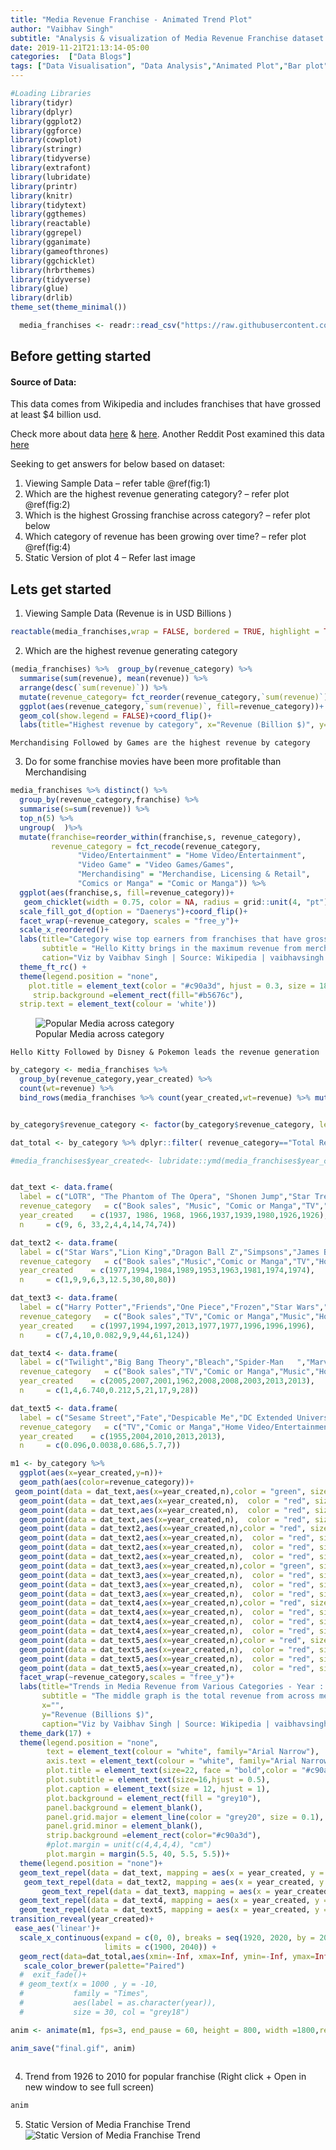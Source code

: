 ---
title: "Media Revenue Franchise - Animated Trend Plot"
author: "Vaibhav Singh"
subtitle: "Analysis & visualization of Media Revenue Franchise dataset - Source Wikipedia" 
date: 2019-11-21T21:13:14-05:00
categories:  ["Data Blogs"]
tags: ["Data Visualisation", "Data Analysis","Animated Plot","Bar plot"]
---


```{r message=FALSE, warning=FALSE, include=FALSE}

#Loading Libraries  
library(tidyr)
library(dplyr)
library(ggplot2)
library(ggforce)
library(cowplot)
library(stringr)
library(tidyverse)
library(extrafont)
library(lubridate)
library(printr)
library(knitr)
library(tidytext)
library(ggthemes)
library(reactable)
library(ggrepel)
library(gganimate)
library(gameofthrones)
library(ggchicklet)
library(hrbrthemes)
library(tidyverse)
library(glue)
library(drlib)
theme_set(theme_minimal())

  media_franchises <- readr::read_csv("https://raw.githubusercontent.com/rfordatascience/tidytuesday/master/data/2019/2019-07-02/media_franchises.csv")

```

## Before getting started
#### Source of Data: \n
This data comes from Wikipedia and includes franchises that have grossed at least $4 billion usd. \n

Check more about data [here](https://github.com/rfordatascience/tidytuesday/tree/master/data/2019/2019-07-02) & [here](https://en.wikipedia.org/wiki/List_of_highest-grossing_media_franchises).\n
Another Reddit Post examined this data [here](https://www.reddit.com/r/dataisbeautiful/comments/c53540/highest_grossing_media_franchises_oc/)

Seeking to get answers for below based on dataset: <br/>

1.  Viewing Sample Data -- refer table \@ref(fig:1)<br/> 
2.  Which are the highest revenue generating category? -- refer plot \@ref(fig:2)<br/>
3.  Which is the highest Grossing franchise across category? -- refer plot below <br/> 
4.  Which category of revenue has been growing over time?  -- refer plot \@ref(fig:4)<br/>
5. Static Version of plot 4 -- Refer last image <br/> 

## Lets get started

1. Viewing Sample Data (Revenue is in USD Billions )
```{r, 1, fig.cap='Media Franchise Data', echo=FALSE}
reactable(media_franchises,wrap = FALSE, bordered = TRUE, highlight = TRUE,searchable = TRUE, minRows = 10,resizable = TRUE)
```


2. Which are the highest revenue generating category
```{r 2, fig.cap="Highest Revenue (USD Billions) by category", message=FALSE, warning=FALSE, echo=FALSE}
(media_franchises) %>%  group_by(revenue_category) %>% 
  summarise(sum(revenue), mean(revenue)) %>% 
  arrange(desc(`sum(revenue)`)) %>%
  mutate(revenue_category= fct_reorder(revenue_category,`sum(revenue)`)) %>% 
  ggplot(aes(revenue_category,`sum(revenue)`, fill=revenue_category))+
  geom_col(show.legend = FALSE)+coord_flip()+
  labs(title="Highest revenue by category", x="Revenue (Billion $)", y="")
```

```Merchandising Followed by Games are the highest revenue by category```

3. Do for some franchise movies have been more profitable than Merchandising
```{r 3, fig.cap='Category wise top earners from worlds biggest franchises (Revenue in USD Billions) ', message=FALSE, warning=FALSE, echo=FALSE, include=FALSE}

media_franchises %>% distinct() %>% 
  group_by(revenue_category,franchise) %>% 
  summarise(s=sum(revenue)) %>% 
  top_n(5) %>% 
  ungroup(  )%>%
  mutate(franchise=reorder_within(franchise,s, revenue_category),
         revenue_category = fct_recode(revenue_category,
               "Video/Entertainment" = "Home Video/Entertainment",
               "Video Game" = "Video Games/Games",
               "Merchandising" = "Merchandise, Licensing & Retail",
               "Comics or Manga" = "Comic or Manga")) %>% 
  ggplot(aes(franchise,s, fill=revenue_category))+
   geom_chicklet(width = 0.75, color = NA, radius = grid::unit(4, "pt")) +
  scale_fill_got_d(option = "Daenerys")+coord_flip()+
  facet_wrap(~revenue_category, scales = "free_y")+
  scale_x_reordered()+
  labs(title="Category wise top earners from franchises that have grossed at least $4 billion usd", x="",y="Viz by Vaibhav Singh | Source: Wikipedia | vaibhavsingh.netlify.com",
       subtitle = "Hello Kitty brings in the maximum revenue from merchandising followed by Disney's Mickey Mouse & Pokemon franchise",
       cation="Viz by Vaibhav Singh | Source: Wikipedia | vaibhavsingh.netlify.com")+
  theme_ft_rc() +
  theme(legend.position = "none",
    plot.title = element_text(color = "#c90a3d", hjust = 0.3, size = 18),
     strip.background =element_rect(fill="#b5676c"),
  strip.text = element_text(colour = 'white'))
```
![Popular Media across category](/post/franchise_files/Media_static.JPG)

```Hello Kitty Followed by Disney & Pokemon leads the revenue generation```

```{r echo=FALSE, warning=FALSE, message=FALSE, }

by_category <- media_franchises %>% 
  group_by(revenue_category,year_created) %>%
  count(wt=revenue) %>%
  bind_rows(media_franchises %>% count(year_created,wt=revenue) %>% mutate(revenue_category="Total Revenue"))


by_category$revenue_category <- factor(by_category$revenue_category, levels=c("Merchandise, Licensing & Retail", "Video Games/Games", "Comic or Manga", "Box Office","Total Revenue", "Home Video/Entertainment", "Music", "Book sales", "TV"))

dat_total <- by_category %>% dplyr::filter( revenue_category=="Total Revenue")

#media_franchises$year_created<- lubridate::ymd(media_franchises$year_created, truncated = 2L)


dat_text <- data.frame(
  label = c("LOTR", "The Phantom of The Opera", "Shonen Jump","Star Trek","LOTR","Batman","Pacman","Mickey & Friends","Walt Disney \n(Mickey & Friends)"),
  revenue_category   = c("Book sales", "Music", "Comic or Manga","TV","Home Video/Entertainment","Box Office","Video Games/Games","Merchandise, Licensing & Retail","Total Revenue"),
  year_created    = c(1937, 1986, 1968, 1966,1937,1939,1980,1926,1926),
  n     = c(9, 6, 33,2,4,4,14,74,74))

dat_text2 <- data.frame(
  label = c("Star Wars","Lion King","Dragon Ball Z","Simpsons","James Bond","Avengers","Mario","Hello Kitty","Sanrio \n(Hello Kitty)"),
  revenue_category   = c("Book sales","Music","Comic or Manga","TV","Home Video/Entertainment","Box Office","Video Games/Games","Merchandise, Licensing & Retail","Total Revenue"),
  year_created    = c(1977,1994,1984,1989,1953,1963,1981,1974,1974),
  n     = c(1,9,9,6,3,12.5,30,80,80))

dat_text3 <- data.frame(
  label = c("Harry Potter","Friends","One Piece","Frozen","Star Wars","Star Wars","Pokemon","Pokemon","Nintendo \n(Pokemon)"),
  revenue_category   = c("Book sales","TV","Comic or Manga","Music","Home Video/Entertainment","Box Office","Video Games/Games","Merchandise, Licensing & Retail","Total Revenue"),
  year_created    = c(1997,1994,1997,2013,1977,1977,1996,1996,1996),
  n     = c(7,4,10,0.082,9,9,44,61,124))

dat_text4 <- data.frame(
  label = c("Twilight","Big Bang Theory","Bleach","Spider-Man	","Marvel","MCU","Call of Duty","Frozen","MCU"),
  revenue_category   = c("Book sales","TV","Comic or Manga","Music","Home Video/Entertainment","Box Office","Video Games/Games","Merchandise, Licensing & Retail","Total Revenue"),
  year_created    = c(2005,2007,2001,1962,2008,2008,2003,2013,2013),
  n     = c(1,4,6.740,0.212,5,21,17,9,28))

dat_text5 <- data.frame(
  label = c("Sesame Street","Fate","Despicable Me","DC Extended Universe","	Monster Strike"),
  revenue_category   = c("TV","Comic or Manga","Home Video/Entertainment","Box Office","Video Games/Games"),
  year_created    = c(1955,2004,2010,2013,2013),
  n     = c(0.096,0.0038,0.686,5.7,7))

m1 <- by_category %>% 
  ggplot(aes(x=year_created,y=n))+
  geom_path(aes(color=revenue_category))+
 geom_point(data = dat_text,aes(x=year_created,n),color = "green", size = 0.8, alpha = 0.35,inherit.aes = FALSE) +
  geom_point(data = dat_text,aes(x=year_created,n),  color = "red", size = 9, alpha = 0.2,inherit.aes = FALSE) +
  geom_point(data = dat_text,aes(x=year_created,n),  color = "red", size = 3.3, alpha = 0.5,inherit.aes = FALSE) +
  geom_point(data = dat_text,aes(x=year_created,n),  color = "red", size = 1.5,inherit.aes = FALSE)+
  geom_point(data = dat_text2,aes(x=year_created,n),color = "red", size = 0.8, alpha = 0.35,inherit.aes = FALSE) +
  geom_point(data = dat_text2,aes(x=year_created,n),  color = "red", size = 9, alpha = 0.2,inherit.aes = FALSE) +
  geom_point(data = dat_text2,aes(x=year_created,n),  color = "red", size = 3.3, alpha = 0.5,inherit.aes = FALSE) +
  geom_point(data = dat_text2,aes(x=year_created,n),  color = "red", size = 1.5,inherit.aes = FALSE)+
  geom_point(data = dat_text3,aes(x=year_created,n),color = "green", size = 0.8, alpha = 0.35,inherit.aes = FALSE) +
  geom_point(data = dat_text3,aes(x=year_created,n),  color = "red", size = 9, alpha = 0.2,inherit.aes = FALSE) +
  geom_point(data = dat_text3,aes(x=year_created,n),  color = "red", size = 3.3, alpha = 0.5,inherit.aes = FALSE) +
  geom_point(data = dat_text3,aes(x=year_created,n),  color = "red", size = 1.5,inherit.aes = FALSE)+
  geom_point(data = dat_text4,aes(x=year_created,n),color = "red", size = 0.8, alpha = 0.35,inherit.aes = FALSE) +
  geom_point(data = dat_text4,aes(x=year_created,n),  color = "red", size = 9, alpha = 0.2,inherit.aes = FALSE) +
  geom_point(data = dat_text4,aes(x=year_created,n),  color = "red", size = 3.3, alpha = 0.5,inherit.aes = FALSE) +
  geom_point(data = dat_text4,aes(x=year_created,n),  color = "red", size = 1.5,inherit.aes = FALSE)+
  geom_point(data = dat_text5,aes(x=year_created,n),color = "red", size = 0.8, alpha = 0.35,inherit.aes = FALSE) +
  geom_point(data = dat_text5,aes(x=year_created,n),  color = "red", size = 9, alpha = 0.2,inherit.aes = FALSE) +
  geom_point(data = dat_text5,aes(x=year_created,n),  color = "red", size = 3.3, alpha = 0.5,inherit.aes = FALSE) +
  geom_point(data = dat_text5,aes(x=year_created,n),  color = "red", size = 1.5,inherit.aes = FALSE)+
  facet_wrap(~revenue_category,scales = "free_y")+
  labs(title="Trends in Media Revenue from Various Categories - Year : {round(frame_along,0)}",
       subtitle = "The middle graph is the total revenue from across media franchise & others show trend across different category. Quite Clear that Merchandising, Licensing & Retail bring the most revenue followed by Games & Manga.\n Unfortunately Book sales have been dipping & only feature on hero sales !",
       x="",
       y="Revenue (Billions $)",
       caption="Viz by Vaibhav Singh | Source: Wikipedia | vaibhavsingh.netlify.com")+
  theme_dark(17) +
  theme(legend.position = "none",
        text = element_text(colour = "white", family="Arial Narrow"),
        axis.text = element_text(colour = "white", family="Arial Narrow"),
        plot.title = element_text(size=22, face = "bold",color = "#c90a3d", hjust = 0.5),
        plot.subtitle = element_text(size=16,hjust = 0.5),
        plot.caption = element_text(size = 12, hjust = 1),
        plot.background = element_rect(fill = "grey10"),
        panel.background = element_blank(),
        panel.grid.major = element_line(color = "grey20", size = 0.1),
        panel.grid.minor = element_blank(),
        strip.background =element_rect(color="#c90a3d"),
        #plot.margin = unit(c(4,4,4,4), "cm")
        plot.margin = margin(5.5, 40, 5.5, 5.5))+
  theme(legend.position = "none")+
  geom_text_repel(data = dat_text, mapping = aes(x = year_created, y = n, label = label),fontface ="bold",size=3,family="Orbitron",alpha=0.8,nudge_y = 0,nudge_x =-2.1,colour=c("#41ff24"),segment.alpha=0.4,inherit.aes=FALSE,segment.colour="grey20",min.segment.length = 0.001,arrow = arrow(length = unit(0.01, "npc")), box.padding = 1, seed=123)+
   geom_text_repel(data = dat_text2, mapping = aes(x = year_created, y = n, label = label),fontface = "bold",size=3,family="Orbitron",alpha=0.8,nudge_y = 5,nudge_x =-2,colour=c("#41ff24"),segment.alpha=0.4,inherit.aes=FALSE,segment.colour="grey20",min.segment.length = 0.001,arrow = arrow(length = unit(0.01, "npc")), box.padding = 2,seed=1234)+
       geom_text_repel(data = dat_text3, mapping = aes(x = year_created, y = n, label = label),fontface = "bold",size=3,family="Orbitron",alpha=0.8,nudge_y =3,nudge_x =+8.1,colour=c("#41ff24"),segment.alpha=0.4,inherit.aes=FALSE,segment.colour="grey20",min.segment.length = 0.001,arrow = arrow(length = unit(0.01, "npc")), box.padding = 2,seed=12345)+
  geom_text_repel(data = dat_text4, mapping = aes(x = year_created, y = n, label = label),fontface = "bold",size=3,family="Orbitron",alpha=0.8,nudge_y = 4,nudge_x =2.1,colour=c("#41ff24"),segment.alpha=0.4,inherit.aes=FALSE,segment.colour="grey20",min.segment.length = 0.001,arrow = arrow(length = unit(0.01, "npc")), box.padding = 0.1,seed=123567)+
  geom_text_repel(data = dat_text5, mapping = aes(x = year_created, y = n, label = label),fontface = "bold",size=3,family="Orbitron",alpha=0.8,nudge_y = -1,nudge_x =+12.1,colour=c("#41ff24"),segment.alpha=0.4,inherit.aes=FALSE,segment.colour="grey20",arrow = arrow(length = unit(0.001, "npc")), box.padding = 0.1,seed=123567)+
transition_reveal(year_created)+
 ease_aes('linear')+
  scale_x_continuous(expand = c(0, 0), breaks = seq(1920, 2020, by = 20), 
                     limits = c(1900, 2040)) +
  geom_rect(data=dat_total,aes(xmin=-Inf, xmax=Inf, ymin=-Inf, ymax=Inf), fill='grey20', alpha=0.3, size=6)+
   scale_color_brewer(palette="Paired")
  #  exit_fade()+
  # geom_text(x = 1000 , y = -10,
  #           family = "Times",
  #           aes(label = as.character(year)),
  #           size = 30, col = "grey18") 

anim <- animate(m1, fps=3, end_pause = 60, height = 800, width =1800,res=100, rewind=TRUE)

anim_save("final.gif", anim)
  
```

4. Trend from 1926 to 2010 for popular franchise (Right click + Open in new window to see full screen)

```{r 4, fig.cap='Trend of popular franchise & their revenue stream ', echo=FALSE}
anim
```


5. Static Version of Media Franchise Trend
![Static Version of Media Franchise Trend](/post/franchise_files/static_media.png)